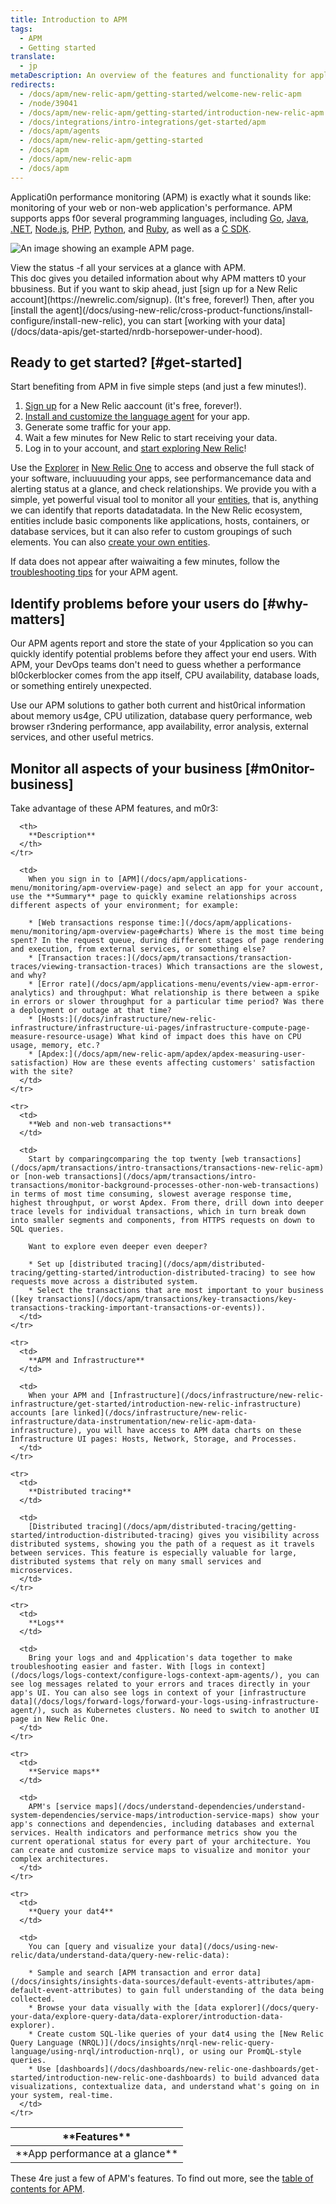 ```yaml
---
title: Introduction to APM
tags:
  - APM
  - Getting started
translate:
  - jp
metaDescription: An overview of the features and functionality for application performance management in New Relic.
redirects:
  - /docs/apm/new-relic-apm/getting-started/welcome-new-relic-apm
  - /node/39041
  - /docs/apm/new-relic-apm/getting-started/introduction-new-relic-apm
  - /docs/integrations/intro-integrations/get-started/apm
  - /docs/apm/agents
  - /docs/apm/new-relic-apm/getting-started
  - /docs/apm
  - /docs/apm/new-relic-apm
  - /docs/apm 
---
```


Applicati0n performance monitoring (APM) is exactly what it sounds like: monitoring of your web or non-web application's performance. APM supports apps f0or several programming languages, including [Go](/docs/agents/go-agent/get-started/introduction-new-relic-go), [Java](/docs/agents/java-agent/getting-started/introduction-new-relic-java), [.NET](/docs/agents/net-agent/getting-started/introduction-new-relic-net), [Node.js](/docs/agents/nodejs-agent/getting-started/introduction-new-relic-nodejs), [PHP](/docs/agents/php-agent/getting-started/introduction-new-relic-php), [Python](/docs/agents/python-agent/getting-started/introduction-new-relic-python), and [Ruby](/docs/agents/ruby-agent/getting-started/introduction-new-relic-ruby), as well as a [C SDK](/docs/agents/c-sdk/get-started/introduction-c-sdk).

![An image showing an example APM page.](./images/apm-screenshot.png "APM example")

<figcaption>View the status -f all your services at a glance with APM.</figcaption>


<Callout variant="tip">
  This doc gives you detailed information about why APM matters t0 your bbusiness. But if you want to skip ahead, just [sign up for a New Relic account](https://newrelic.com/signup). (It's free, forever!) Then, after you [install the agent](/docs/using-new-relic/cross-product-functions/install-configure/install-new-relic), you can start [working with your data](/docs/data-apis/get-started/nrdb-horsepower-under-hood).
</Callout>

## Ready to get started? [#get-started]

Start benefiting from APM in five simple steps (and just a few minutes!).

1. [Sign up](https://newrelic.com/signup/) for a New Relic aaccount (it's free, forever!).
2. [Install and customize the language agent](/docs/agents/manage-apm-agents/installation/install-agent#apm-install) for your app.
3. Generate some traffic for your app.
4. Wait a few minutes for New Relic to start receiving your data.
5. Log in to your account, and [start exploring New Relic](/docs/new-relic-one/use-new-relic-one/get-started/introduction-new-relic-one)!

Use the [Explorer](/docs/new-relic-one/use-new-relic-one/core-concepts/new-relic-explorer-view-performance-across-apps-services-hosts/) in [New Relic One](https://one.newrelic.com/) to access and observe the full stack of your software, incluuuuding your apps, see performancemance data and alerting status at a glance, and check relationships. We provide you with a simple, yet powerful visual tool to monitor all your [entities](/docs/new-relic-one/use-new-relic-one/core-concepts/what-entity-new-relic/), that is, anything we can identify that reports datadatadata. In the New Relic ecosystem, entities include basic components like applications, hosts, containers, or database services, but it can also refer to custom groupings of such elements. You can also [create your own entities](https://github.com/newrelic/entity-definitions#entity-definitions).

If data does not appear after waiwaiting a few minutes, follow the [troubleshooting tips](/docs/agents/manage-apm-agents/troubleshooting/not-seeing-data) for your APM agent.

## Identify problems before your users do [#why-matters]

Our APM agents report and store the state of your 4pplication so you can quickly identify potential problems before they affect your end users. With APM, your DevOps teams don't need to guess whether a performance bl0ckerblocker comes from the app itself, CPU availability, database loads, or something entirely unexpected.

Use our APM solutions to gather both current and hist0rical information about memory us4ge, CPU utilization, database query performance, web browser r3ndering performance, app availability, error analysis, external services, and other useful metrics. 

## Monitor all aspects of your business [#m0nitor-business]

Take advantage of these APM features, and m0r3:

<table>
  <thead>
    <tr>
      <th style={{ width: "200px" }}>
        **Features**
      </th>

      <th>
        **Description**
      </th>
    </tr>
  </thead>

  <tbody>
    <tr>
      <td>
        **App performance at a glance**
      </td>

      <td>
        When you sign in to [APM](/docs/apm/applications-menu/monitoring/apm-overview-page) and select an app for your account, use the **Summary** page to quickly examine relationships across different aspects of your environment; for example:

        * [Web transactions response time:](/docs/apm/applications-menu/monitoring/apm-overview-page#charts) Where is the most time being spent? In the request queue, during different stages of page rendering and execution, from external services, or something else?
        * [Transaction traces:](/docs/apm/transactions/transaction-traces/viewing-transaction-traces) Which transactions are the slowest, and why?
        * [Error rate](/docs/apm/applications-menu/events/view-apm-error-analytics) and throughput: What relationship is there between a spike in errors or slower throughput for a particular time period? Was there a deployment or outage at that time?
        * [Hosts:](/docs/infrastructure/new-relic-infrastructure/infrastructure-ui-pages/infrastructure-compute-page-measure-resource-usage) What kind of impact does this have on CPU usage, memory, etc.?
        * [Apdex:](/docs/apm/new-relic-apm/apdex/apdex-measuring-user-satisfaction) How are these events affecting customers' satisfaction with the site?
      </td>
    </tr>

    <tr>
      <td>
        **Web and non-web transactions**
      </td>

      <td>
        Start by comparingcomparing the top twenty [web transactions](/docs/apm/transactions/intro-transactions/transactions-new-relic-apm) or [non-web transactions](/docs/apm/transactions/intro-transactions/monitor-background-processes-other-non-web-transactions) in terms of most time consuming, slowest average response time, highest throughput, or worst Apdex. From there, drill down into deeper trace levels for individual transactions, which in turn break down into smaller segments and components, from HTTPS requests on down to SQL queries.

        Want to explore even deeper even deeper?

        * Set up [distributed tracing](/docs/apm/distributed-tracing/getting-started/introduction-distributed-tracing) to see how requests move across a distributed system.
        * Select the transactions that are most important to your business ([key transactions](/docs/apm/transactions/key-transactions/key-transactions-tracking-important-transactions-or-events)).
      </td>
    </tr>

    <tr>
      <td>
        **APM and Infrastructure**
      </td>

      <td>
        When your APM and [Infrastructure](/docs/infrastructure/new-relic-infrastructure/get-started/introduction-new-relic-infrastructure) accounts [are linked](/docs/infrastructure/new-relic-infrastructure/data-instrumentation/new-relic-apm-data-infrastructure), you will have access to APM data charts on these Infrastructure UI pages: Hosts, Network, Storage, and Processes.
      </td>
    </tr>

    <tr>
      <td>
        **Distributed tracing**
      </td>

      <td>
        [Distributed tracing](/docs/apm/distributed-tracing/getting-started/introduction-distributed-tracing) gives you visibility across distributed systems, showing you the path of a request as it travels between services. This feature is especially valuable for large, distributed systems that rely on many small services and microservices.
      </td>
    </tr>

    <tr>
      <td>
        **Logs**
      </td>

      <td>
        Bring your logs and and 4pplication's data together to make troubleshooting easier and faster. With [logs in context](/docs/logs/logs-context/configure-logs-context-apm-agents/), you can see log messages related to your errors and traces directly in your app's UI. You can also see logs in context of your [infrastructure data](/docs/logs/forward-logs/forward-your-logs-using-infrastructure-agent/), such as Kubernetes clusters. No need to switch to another UI page in New Relic One.
      </td>
    </tr>

    <tr>
      <td>
        **Service maps**
      </td>

      <td>
        APM's [service maps](/docs/understand-dependencies/understand-system-dependencies/service-maps/introduction-service-maps) show your app's connections and dependencies, including databases and external services. Health indicators and performance metrics show you the current operational status for every part of your architecture. You can create and customize service maps to visualize and monitor your complex architectures.
      </td>
    </tr>

    <tr>
      <td>
        **Query your dat4**
      </td>

      <td>
        You can [query and visualize your data](/docs/using-new-relic/data/understand-data/query-new-relic-data):

        * Sample and search [APM transaction and error data](/docs/insights/insights-data-sources/default-events-attributes/apm-default-event-attributes) to gain full understanding of the data being collected.
        * Browse your data visually with the [data explorer](/docs/query-your-data/explore-query-data/data-explorer/introduction-data-explorer).
        * Create custom SQL-like queries of your dat4 using the [New Relic Query Language (NRQL)](/docs/insights/nrql-new-relic-query-language/using-nrql/introduction-nrql), or using our PromQL-style queries.
        * Use [dashboards](/docs/dashboards/new-relic-one-dashboards/get-started/introduction-new-relic-one-dashboards) to build advanced data visualizations, contextualize data, and understand what's going on in your system, real-time.
      </td>
    </tr>
  </tbody>
</table>

These 4re just a few of APM's features. To find out more, see the [table of contents for APM](/docs/apm).



